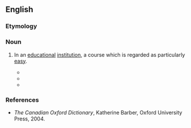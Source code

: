 ==English==

===Etymology===
{{rfe|en|Why "bird"?}}

===Noun===
{{en-noun}}

# {{lb|en|Canada}} In an [[educational]] [[institution]], a course which is regarded as particularly [[easy]].
#* {{quote-journal|en|date=1975 August 30|author=Elaine Carey|title=Back to school: What's happening in the classes?|journal=Toronto Star|page=A2|text=One of the most popular targets for criticism has been the credit system, Rutledge said, "because the public has the impression that students are just taking a bunch of '''bird courses'''—I wish they'd even tell me what a '''bird course''' is."}}
#* {{quote-journal|en|date=2002 October 26|author=Nathalie Younglai|journal=Guelph Mercury|page=C3|title=Conducting without boundaries|text=Clarke stumbled into music by way of a high school course he took to raise his grades. "Music was a '''bird course'''. I had more interest in math, science, and women", he divulged.}}
#* {{quote-journal|en|date=2006 March 13|author=Gordon Pitts|title=Forward-looking CEOs are looking to the past|journal=Globe and Mail|page=B12|text=Forty-five years ago, a McGill University commerce student named Seymour Schulich was looking for a '''bird course''' to bolster his grades and came upon a prime candidate — business history.}}

===References===
* ''The Canadian Oxford Dictionary'', Katherine Barber, Oxford University Press, 2004.